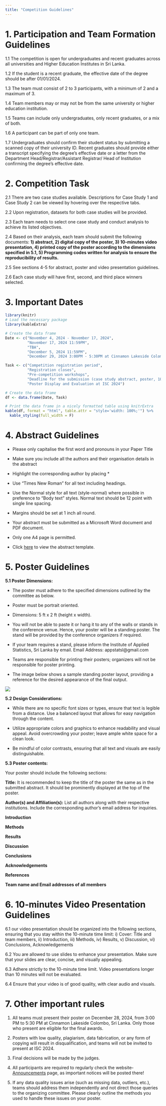 ```yaml
---
title: "Competition Guidelines"
---
```


# 1. Participation and Team Formation Guidelines

1.1 The competition is open for undergraduates and recent graduates across all universities and Higher Education Institutes in Sri Lanka.

1.2 If the student is a recent graduate, the effective date of the degree should be after 01/01/2024.

1.3 The team must consist of 2 to 3 participants, with a minimum of 2 and a maximum of 3.

1.4 Team members may or may not be from the same university or higher education institution.

1.5 Teams can include only undergraduates, only recent graduates, or a mix of both.

1.6 A participant can be part of only one team.

1.7 Undergraduates should confirm their student status by submitting a scanned copy of their university ID. Recent graduates should provide either a transcript specifying the degree's effective date or a letter from the Department Head/Registrar/Assistant Registrar/ Head of Institution confirming the degree's effective date.

# 2. Competition Task

2.1 There are two case studies available. Descriptions for Case Study 1 and Case Study 2 can be viewed by hovering over the respective tabs.

2.2 Upon registration, datasets for both case studies will be provided.

2.3 Each team needs to select one case study and conduct analysis to achieve its listed objectives.

2.4 Based on their analysis, each team should submit the following documents: **1) abstract, 2) digital copy of the poster, 3) 10-minutes video presentation, 4) printed copy of the poster according to the dimensions specified in 5.1, 5) Programming codes written for analysis to ensure the reproducibility of results.**

2.5 See sections 4-5 for abstract, poster and video presentation guidelines.

2.6 Each case study will have first, second, and third place winners selected.

# 3. Important Dates

```r
library(knitr)
# Load the necessary package
library(kableExtra)

# Create the data frame
Date <- c("November 4, 2024 - November 17, 2024",
          "November 17, 2024 11:59PM",
          "TBA", 
          "December 5, 2024 11:59PM", 
          "December 29, 2024 3:00PM - 5:30PM at Cinnamon Lakeside Colombo")

Task <- c("Competition registration period",
          "Registration closes",
          "Pre-competition workshops",
          "Deadline for the submission (case study abstract, poster, 10-minute video presentation)", 
          "Poster Display and Evaluation at ISC 2024")

# Create the data frame
df <- data.frame(Date, Task)

# Print the data frame in a nicely formatted table using knitrExtra
kable(df, format = "html", table.attr = "style='width: 100%;'") %>%
  kable_styling(full_width = F)

```

# 4. Abstract Guidelines

-   Please only capitalise the first word and pronouns in your Paper Title

-   Make sure you include all the authors and their organisation details in the abstract

-   Highlight the corresponding author by placing \*

-   Use “Times New Roman” for all text including headings.

-   Use the Normal style for all text (style-normal) where possible in preference to "Body text" styles. Normal text should be 12 point with single line spacing.

-   Margins should be set at 1 inch all round.

-   Your abstract must be submitted as a Microsoft Word document and PDF document.

-   Only one A4 page is permitted.

-   Click [here](/abstract.docx) to view the abstract template.

# 5. Poster Guidelines

**5.1 Poster Dimensions:**

-   The poster must adhere to the specified dimensions outlined by the committee as below.

-   Poster must be portrait oriented.

-   Dimensions: 5 ft x 2 ft (height x width).

-   You will not be able to paste it or hang it to any of the walls or stands in the conference venue. Hence, your poster will be a standing poster. The stand will be provided by the conference organizers if required.

-   If your team requires a stand, please inform the Institute of Applied Statistics, Sri Lanka by email. Email Address: appstatsl\@gmail.com

-   Teams are responsible for printing their posters; organizers will not be responsible for poster printing.

-   The image below shows a sample standing poster layout, providing a reference for the desired appearance of the final output.

![](poster.png)

**5.2 Design Considerations:**

-   While there are no specific font sizes or types, ensure that text is legible from a distance. Use a balanced layout that allows for easy navigation through the content.

-   Utilize appropriate colors and graphics to enhance readability and visual appeal. Avoid overcrowding your poster; leave ample white space for a clean look.

-   Be mindful of color contrasts, ensuring that all text and visuals are easily distinguishable.

**5.3 Poster contents:**

Your poster should include the following sections:

**Title:** It is recommended to keep the title of the poster the same as in the submitted abstract. It should be prominently displayed at the top of the poster.

**Author(s) and Affiliation(s):** List all authors along with their respective institutions. Include the corresponding author's email address for inquiries.

**Introduction**

**Methods**

**Results**

**Discussion**

**Conclusions**

**Acknowledgements**

**References**

**Team name and Email addresses of all members**

# 6. 10-minutes Video Presentation Guidelines

6.1 our video presentation should be organized into the following sections, ensuring that you stay within the 10-minute time limit: i) Cover: Title and team members, ii) Introduction, iii) Methods, iv) Results, v) Discussion, vi) Conclusions, Acknowledgements

6.2 You are allowed to use slides to enhance your presentation. Make sure that your slides are clear, concise, and visually appealing.

6.3 Adhere strictly to the 10-minute time limit. Video presentations longer than 10 minutes will not be evaluated.

6.4 Ensure that your video is of good quality, with clear audio and visuals.

# 7. Other important rules

1.  All teams must present their poster on December 28, 2024, from 3:00 PM to 5:30 PM at Cinnamon Lakeside Colombo, Sri Lanka. Only those who present are eligible for the final awards.

2.  Posters with low quality, plagiarism, data fabrication, or any form of copying will result in disqualification, and teams will not be invited to present at ISC 2024.

3.  Final decisions will be made by the judges.

4.  All participants are required to regularly check the website- [Announcements](https://thiyangt.github.io/ISC2024.case.study/announcements.html) page, as important notices will be posted there!

5.  If any data quality issues arise (such as missing data, outliers, etc.), teams should address them independently and not direct those queries to the organizing committee. Please clearly outline the methods you used to handle these issues on your poster.
